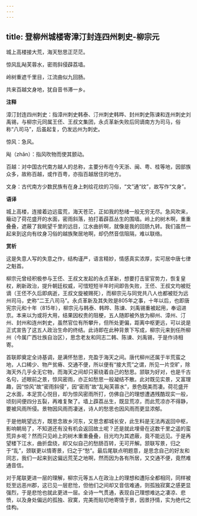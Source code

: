 ```yaml
---
---
---
```

title: 登柳州城楼寄漳汀封连四州刺史-柳宗元
---

城上高楼接大荒，海天愁思正茫茫。

惊风乱飐芙蓉水，密雨斜侵薜荔墙。

岭树重遮千里目，江流曲似九回肠。

共来百越文身地，犹自音书滞一乡。

**注释**

漳汀封连四州刺史：指漳州刺史韩泰、汀州刺史韩晔、封州刺史陈谏和连州刺史刘禹锡，与柳宗元同属王伾、王叔文集团，永贞革新失败后同谪南方为司马，俗称“八司马”，后虽起复，仍发远州为刺史。

惊风：急风。

飐（zhǎn）：指风吹物而使其颤动。

百越：对中国古代南方越人的总称，主要分布在今天浙、闽、粤、桂等地，因部族众多，故称百越，或作百粤，亦指百越居住的地方。

文身：古代南方少数民族有在身上刺绘花纹的习俗，“文”通“纹”，故写作“文身”。

**语译**

城上高楼，连接着边远蛮荒，海天苍茫，正如我的愁绪一般无穷无尽。急风吹来，簸动了荷花盛开的水面，密雨斜落，拍打着薜荔丛生的围墙。岭上的树木啊，重重叠叠，遮蔽了我眺望千里的远目，江水曲折啊，就像是我的回肠九转。我们虽然一起来到这向有纹身习俗的越族聚居地啊，却仍然音信阻隔，难以联络。

**赏析**

这是失意人写的失意之作，结构谨严，语言精妙，情感真实浓厚，实可居中唐七律之魁首。

柳宗元曾经积极参与王伾、王叔文发起的永贞革新，想要打击宦官势力，恢复皇权，刷新政治，提升朝廷权威，可惜短短半年时间即告失败，王伾、王叔文均被贬谪（王伾不久后即病逝，王叔文旋被赐死），而柳宗元与同党共八人也都被贬为远州司马，史称“二王八司马”。永贞革新及其失败是805年之事，十年以后，也即唐宪宗元和十年（815年），柳宗元与韩泰、韩晔、陈谏、刘禹锡重被起用，奉诏进京。本来以为或将大用，结果因权贵的阻梗，五人随即被外放为柳州、漳州、汀州、封州和连州刺史，虽然官位有所攀升，但所处更偏，距离中枢更远，可以说是正式宣告了这五人政治生命的终结。此诗即在此种背景下写成，柳宗元来到任所柳州（今属广西壮族自治区），思念老友和同志二韩、陈谏、刘禹锡，于是作诗相寄。

首联即奠定全诗基调，是满怀愁思，充盈于海天之间。唐代柳州还属于半荒蛮之地，人口稀少、物产贫瘠、交通不便，所以便有“接大荒”之谓，所见一片空旷，除海天外几乎全无它物，而海天之间却只萦绕着自己的愁思。颔联为好对，也是千古名句，述眼前之景，惊风密雨，亦正如愁思一般凝结不散。此对既见实景，又富理趣，因“惊风”故“密雨斜侵”，因“密雨”故“乱飐芙蓉水”，景色既美而凄。荷花盛开之水面，本足赏心悦目，却为惊风密雨所打，仿佛自己的理想遭遇残酷现实一般，顷刻间便四分五裂，再难复聚了。墙上薜荔丛生，既显荒凉，而此荒凉亦不得静，要被风雨所侵。景物因风雨而凄迷，诗人的愁思也因风雨而更显浓郁。

于是他眺望远方，既思念故乡河东，又思念都城长安，此生料是无法再返回中枢，影响朝局了，不知道还有没有机会返回故土呢？还是就此埋骨在这数千里之遥的蛮荒异乡呢？然而只见岭上的树木重重叠叠，目光均为其遮蔽，竟不能远见。于是再望楼下江水，曲折盘绕，却又似自己的愁肠百转，无可开解。颔联写景，归之于“乱”，颈联更以情寄景，归之于“愁”。最后尾联点明题意，是思念自己的好友和同志，我们一起来到这偏远荒芜之地啊，然而因为各有所居，又交通不便，竟然难通音信。

对于尾联更进一层的理解，柳宗元等五人在政治上的理想和遭际全都相同，同样被贬至远恶州郡，这已见一层悲怆，但他们之间却又音信难通，则孤独寂寞之感更显强烈，于是悲怆也就此更进一层。全诗一气贯通，表现自己理想难达之凄凉、悲愤，以及身处偏远的孤独、寂寞，完美而贴切地寄情于景，因景抒情，实为绝代之佳构。